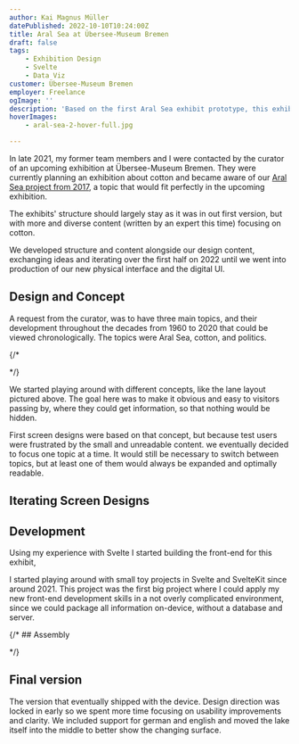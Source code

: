 ```yaml
---
author: Kai Magnus Müller
datePublished: 2022-10-10T10:24:00Z
title: Aral Sea at Übersee-Museum Bremen
draft: false
tags:
    - Exhibition Design
    - Svelte
    - Data Viz
customer: Übersee-Museum Bremen
employer: Freelance
ogImage: ''
description: 'Based on the first Aral Sea exhibit prototype, this exhibit was developed for a special temporary exhibition at Übersee-Museum Bremen.'
hoverImages:
    - aral-sea-2-hover-full.jpg

---
```




<Figure 
    alt="The assembled exhibit after delivery in the Übersee-Museum (excuse the bad footage, after eight hours in the train and no sleep, I wasn't exactly awake…)" 
    src="/video/aral-sea-2/aral-sea-2-video-2.mp4" 
    width="1920" 
    height="1080"
    type="video"
    fullWidth>
</Figure>



In late 2021, my former team members and I were contacted by the curator of an upcoming exhibition at Übersee-Museum Bremen. They were currently planning an exhibition about cotton and became aware of our [Aral Sea project from 2017](/projects/aralsea), a topic that would fit perfectly in the upcoming exhibition.

The exhibits' structure should largely stay as it was in out first version, but with more and diverse content (written by an expert this time) focusing on cotton. 

We developed structure and content alongside our design content, exchanging ideas and iterating over the first half on 2022 until we went into production of our new physical interface and the digital UI. 

## Design and Concept

A request from the curator, was to have three main topics, and their development throughout the decades from 1960 to 2020 that could be viewed chronologically. The topics were Aral Sea, cotton, and politics.

{/* <Figure
            alt="Early concepts of a 'lane' layout. Users could expand one of the three topics to access more detailed information."
            src="https://res.cloudinary.com/dm3a0qioc/image/upload/v1719421037/Aral%20Sea%202/aral-sea-2-concepts-2_ib5n32.jpg"
            width="1920"
            height="1200"></Figure> */}

<Figure 
    alt="Early concepts of a 'lane' layout. Users could expand one of the three topics to access more detailed information." 
    src="https://res.cloudinary.com/dm3a0qioc/image/upload/v1719752051/Aral%20Sea%202/aral-sea-2-concept-1_dnnlsk.jpg" 
    width="1920" 
    height="678">
</Figure>

We started playing around with different concepts, like the lane layout pictured above. The goal here was to make it obvious and easy to visitors passing by, where they could get information, so that nothing would be hidden.

First screen designs were based on that concept, but because test users were frustrated by the small and unreadable content. we eventually decided to focus one topic at a time. It would still be necessary to switch between topics, but at least one of them would always be expanded and optimally readable.

## Iterating Screen Designs

<Figure 
    alt="One of the first designs with prototype styling. It introduced the possibility to switch topics at the bottom of the screen." 
    src="https://res.cloudinary.com/dm3a0qioc/image/upload/v1719751645/Aral%20Sea%202/aral-sea-2-wip-2_aupeym.jpg" 
    width="1920" 
    height="1080">
</Figure>

## Development

Using my experience with Svelte I started building the front-end for this exhibit, 

I started playing around with small toy projects in Svelte and SvelteKit since around 2021. This project was the first big project where I could apply my new front-end development skills in a not overly complicated environment, since we could package all information on-device, without a database and server. 

{/* ## Assembly


<Figure 
    alt="The final version included a number of " 
    src="https://res.cloudinary.com/dm3a0qioc/image/upload/v1719752800/Aral%20Sea%202/aral-sea-2-hardware-1_llztxj.jpg" 
    width="4032" 
    height="3024">
</Figure> */}

## Final version

The version that eventually shipped with the device. Design direction was locked in early so we spent more time focusing on usability improvements and clarity. We included support for german and english and moved the lake itself into the middle to better show the changing surface. 

<Figure 
    alt="Users can view different media scattered around the lake like photographs on a table." 
    src="https://res.cloudinary.com/dm3a0qioc/image/upload/v1719751646/Aral%20Sea%202/aral-sea-2-final-1990_gnna1g.jpg" 
    width="1920" 
    height="1080">
</Figure>